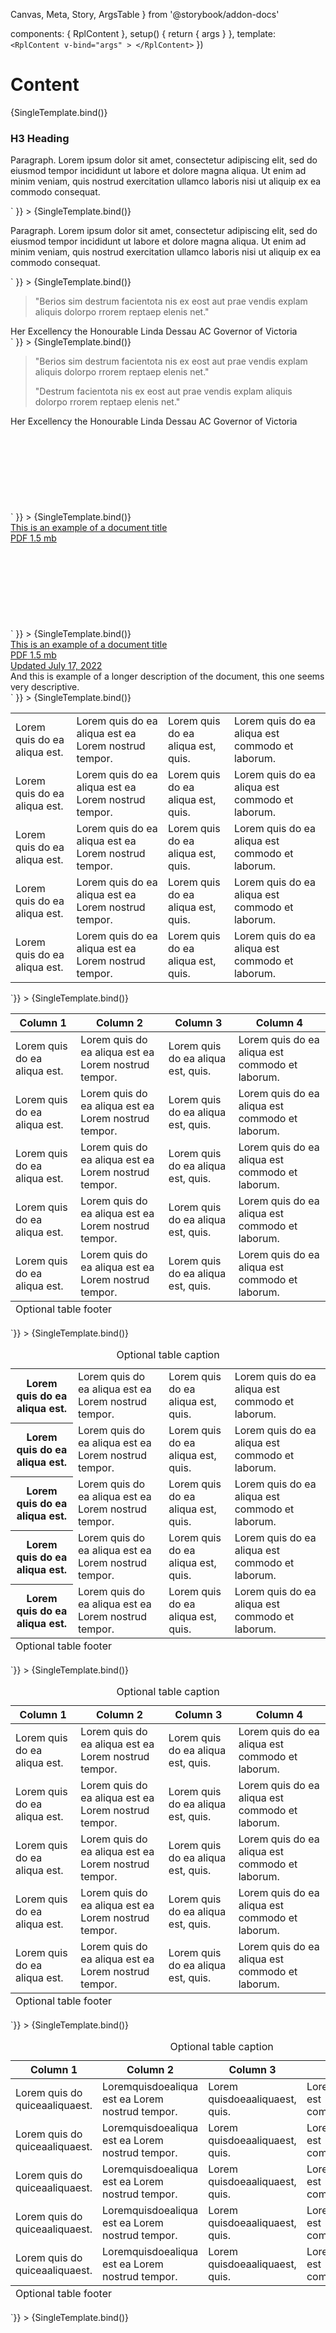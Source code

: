   Canvas,
  Meta,
  Story,
  ArgsTable
} from '@storybook/addon-docs'

  components: { RplContent },
  setup() {
    return { args }
  },
  template: `<RplContent v-bind="args" >
  </RplContent>`
})

<Meta title='WIP/Components/Content' component={RplContent} />

# Content

<ArgsTable of={RplContent} />

<Canvas>
  <Story
    name='All content'
    play={a11yStoryCheck}
    args={{
      html: testcontent
    }}
  >
    {SingleTemplate.bind()}
  </Story>
  <Story
    name='Callout'
    play={a11yStoryCheck}
    args={{
      html: `
    <div class="rpl-callout">
      <h3>H3 Heading</h3>
      <p>
        Paragraph. Lorem ipsum dolor sit amet, consectetur adipiscing elit, sed
        do eiusmod tempor incididunt ut labore et dolore magna aliqua. Ut enim
        ad minim veniam, quis nostrud exercitation ullamco laboris nisi ut
        aliquip ex ea commodo consequat.
      </p>
    </div>
  `
    }}
  >
    {SingleTemplate.bind()}
  </Story>
  <Story
    name='Callout - Neutral'
    play={a11yStoryCheck}
    args={{html: `
    <div class="rpl-callout rpl-callout--neutral">
      <p>
        Paragraph. Lorem ipsum dolor sit amet, consectetur adipiscing elit, sed
        do eiusmod tempor incididunt ut labore et dolore magna aliqua. Ut enim
        ad minim veniam, quis nostrud exercitation ullamco laboris nisi ut
        aliquip ex ea commodo consequat.
      </p>
    </div>
  `
    }}
  >
    {SingleTemplate.bind()}
  </Story>
  <Story
    name='Blockquote'
    play={a11yStoryCheck}
    args={{
      html: `
      <figure class="rpl-blockquote">
        <blockquote class="rpl-blockquote__quote">
          <p class="rpl-type-p-large-fixed">
            "Berios sim destrum facientota nis ex eost aut prae vendis explam aliquis dolorpo rrorem reptaep elenis net."
          </p>
        </blockquote>
        <figcaption class="rpl-blockquote__author rpl-type-label-small">
          <span class="rpl-blockquote__author-name">Her Excellency the Honourable Linda Dessau AC</span>
          <span class="rpl-blockquote__author-title">Governor of Victoria</span>
        </figcaption>
      </figure>
  `
    }}
  >
    {SingleTemplate.bind()}
  </Story>
  <Story
    name='Blockquote - Multiline'
    play={a11yStoryCheck}
    args={{
      html: `
      <figure class="rpl-blockquote">
        <blockquote class="rpl-blockquote__quote">
          <p class="rpl-type-p-large-fixed">
            "Berios sim destrum facientota nis ex eost aut prae vendis explam aliquis dolorpo rrorem reptaep elenis net."
          </p>
          <p class="rpl-type-p-large-fixed">
            "Destrum facientota nis ex eost aut prae vendis explam aliquis dolorpo rrorem reptaep elenis net."
          </p>
        </blockquote>
        <figcaption class="rpl-blockquote__author rpl-type-label-small">
          <span class="rpl-blockquote__author-name">Her Excellency the Honourable Linda Dessau AC</span>
          <span class="rpl-blockquote__author-title">Governor of Victoria</span>
        </figcaption>
      </figure>
  `
    }}
  >
    {SingleTemplate.bind()}
  </Story>
  <Story
    name='File'
    play={a11yStoryCheck}
    args={{
      html: `
      <figure class="rpl-document">
        <a
         tabindex="-1"
         class="rpl-document__link"
         aria-label="Example file File type: PDF. Size: 1.5 mb."
         href="http://vic.gov.au/"
         target="_blank">
          <span class="rpl-document__icon rpl-icon rpl-icon--size-l rpl-icon--colour-default rpl-icon--icon-document-lined">
            <svg role="presentation"><use xlink:href="#icon-document-lined"></use></svg>
          </span>
          <div class="rpl-document__info">
            <span class="rpl-document__name rpl-type-p rpl-type-weight-bold rpl-u-focusable-line" tabindex="0">This is an example of a document title</span>
            <div class="rpl-document__meta rpl-type-label-small">
              <span class="rpl-file__type">PDF</span>
              <span class="rpl-file__size">1.5 mb</span>
            </div>
          </div>
        </a>
      </figure>
  `
    }}
  >
    {SingleTemplate.bind()}
  </Story>
  <Story
    name='File - All props'
    play={a11yStoryCheck}
    args={{
      html: `
      <figure class="rpl-document">
        <a
         tabindex="-1"
         class="rpl-document__link"
         aria-label="Example file File type: PDF. Size: 1.5 mb."
         href="http://vic.gov.au/"
         target="_blank">
          <span class="rpl-document__icon rpl-icon rpl-icon--size-l rpl-icon--colour-default rpl-icon--icon-document-lined">
            <svg role="presentation"><use xlink:href="#icon-document-lined"></use></svg>
          </span>
          <div class="rpl-document__info">
            <span class="rpl-document__name rpl-type-p rpl-type-weight-bold rpl-u-focusable-inline" tabindex="0">This is an example of a document title</span>
            <div class="rpl-document__meta rpl-type-label-small">
              <span class="rpl-file__type">PDF</span>
              <span class="rpl-file__size">1.5 mb</span>
              <div class="rpl-file__updated">Updated July 17, 2022</div>
            </div>
          </div>
        </a>
        <figcaption v-if="caption" class="rpl-document__caption rpl-type-p-small">
          And this is example of a longer description of the document, this one seems very descriptive.
        </figcaption>
      </figure>
  `
    }}
  >
    {SingleTemplate.bind()}
  </Story>
  <Story
    name='Table'
    play={a11yStoryCheck}
    args={{html: `
     <div class="rpl-table">
      <div class="rpl-table__scroll-container" tabindex="0">
        <table>
          <tbody>
            <tr>
              <td>Lorem quis do ea aliqua est.</td>
              <td>Lorem quis do ea aliqua est ea Lorem nostrud tempor.</td>
              <td>Lorem quis do ea aliqua est, quis.</td>
              <td>Lorem quis do ea aliqua est commodo et laborum.</td>
            </tr>
            <tr>
              <td>Lorem quis do ea aliqua est.</td>
              <td>Lorem quis do ea aliqua est ea Lorem nostrud tempor.</td>
              <td>Lorem quis do ea aliqua est, quis.</td>
              <td>Lorem quis do ea aliqua est commodo et laborum.</td>
            </tr>
            <tr>
              <td>Lorem quis do ea aliqua est.</td>
              <td>Lorem quis do ea aliqua est ea Lorem nostrud tempor.</td>
              <td>Lorem quis do ea aliqua est, quis.</td>
              <td>Lorem quis do ea aliqua est commodo et laborum.</td>
            </tr>
            <tr>
              <td>Lorem quis do ea aliqua est.</td>
              <td>Lorem quis do ea aliqua est ea Lorem nostrud tempor.</td>
              <td>Lorem quis do ea aliqua est, quis.</td>
              <td>Lorem quis do ea aliqua est commodo et laborum.</td>
            </tr>
            <tr>
              <td>Lorem quis do ea aliqua est.</td>
              <td>Lorem quis do ea aliqua est ea Lorem nostrud tempor.</td>
              <td>Lorem quis do ea aliqua est, quis.</td>
              <td>Lorem quis do ea aliqua est commodo et laborum.</td>
            </tr>
          </tbody>
        </table>
      </div>
    </div>
  `}}
  >
    {SingleTemplate.bind()}
  </Story>
  <Story
    name='Table - Header'
    play={a11yStoryCheck}
    args={{html: `
     <div class="rpl-table">
      <div class="rpl-table__scroll-container" tabindex="0">
        <table>
          <thead>
            <tr>
              <th>Column 1</th>
              <th>Column 2</th>
              <th>Column 3</th>
              <th>Column 4</th>
            </tr>
          </thead>
          <tbody>
            <tr>
              <td>Lorem quis do ea aliqua est.</td>
              <td>Lorem quis do ea aliqua est ea Lorem nostrud tempor.</td>
              <td>Lorem quis do ea aliqua est, quis.</td>
              <td>Lorem quis do ea aliqua est commodo et laborum.</td>
            </tr>
            <tr>
              <td>Lorem quis do ea aliqua est.</td>
              <td>Lorem quis do ea aliqua est ea Lorem nostrud tempor.</td>
              <td>Lorem quis do ea aliqua est, quis.</td>
              <td>Lorem quis do ea aliqua est commodo et laborum.</td>
            </tr>
            <tr>
              <td>Lorem quis do ea aliqua est.</td>
              <td>Lorem quis do ea aliqua est ea Lorem nostrud tempor.</td>
              <td>Lorem quis do ea aliqua est, quis.</td>
              <td>Lorem quis do ea aliqua est commodo et laborum.</td>
            </tr>
            <tr>
              <td>Lorem quis do ea aliqua est.</td>
              <td>Lorem quis do ea aliqua est ea Lorem nostrud tempor.</td>
              <td>Lorem quis do ea aliqua est, quis.</td>
              <td>Lorem quis do ea aliqua est commodo et laborum.</td>
            </tr>
            <tr>
              <td>Lorem quis do ea aliqua est.</td>
              <td>Lorem quis do ea aliqua est ea Lorem nostrud tempor.</td>
              <td>Lorem quis do ea aliqua est, quis.</td>
              <td>Lorem quis do ea aliqua est commodo et laborum.</td>
            </tr>
          </tbody>
          <tfoot>
            <tr>
              <td colspan="4">Optional table footer</td>
            </tr>
          </tfoot>
        </table>
      </div>
    </div>
  `}}
  >
    {SingleTemplate.bind()}
  </Story>
  <Story
    name='Table - Caption'
    play={a11yStoryCheck}
    args={{html: `
     <div class="rpl-table">
      <div class="rpl-table__scroll-container" tabindex="0">
        <table>
          <caption>Optional table caption</caption>
          <tbody>
            <tr>
              <th>Lorem quis do ea aliqua est.</th>
              <td>Lorem quis do ea aliqua est ea Lorem nostrud tempor.</td>
              <td>Lorem quis do ea aliqua est, quis.</td>
              <td>Lorem quis do ea aliqua est commodo et laborum.</td>
            </tr>
            <tr>
              <th>Lorem quis do ea aliqua est.</th>
              <td>Lorem quis do ea aliqua est ea Lorem nostrud tempor.</td>
              <td>Lorem quis do ea aliqua est, quis.</td>
              <td>Lorem quis do ea aliqua est commodo et laborum.</td>
            </tr>
            <tr>
              <th>Lorem quis do ea aliqua est.</th>
              <td>Lorem quis do ea aliqua est ea Lorem nostrud tempor.</td>
              <td>Lorem quis do ea aliqua est, quis.</td>
              <td>Lorem quis do ea aliqua est commodo et laborum.</td>
            </tr>
            <tr>
              <th>Lorem quis do ea aliqua est.</th>
              <td>Lorem quis do ea aliqua est ea Lorem nostrud tempor.</td>
              <td>Lorem quis do ea aliqua est, quis.</td>
              <td>Lorem quis do ea aliqua est commodo et laborum.</td>
            </tr>
            <tr>
              <th>Lorem quis do ea aliqua est.</th>
              <td>Lorem quis do ea aliqua est ea Lorem nostrud tempor.</td>
              <td>Lorem quis do ea aliqua est, quis.</td>
              <td>Lorem quis do ea aliqua est commodo et laborum.</td>
            </tr>
          </tbody>
          <tfoot>
            <tr>
              <td colspan="4">Optional table footer</td>
            </tr>
          </tfoot>
        </table>
      </div>
    </div>
  `}}
  >
    {SingleTemplate.bind()}
  </Story>
  <Story
    name='Table - Header & Caption'
    play={a11yStoryCheck}
    args={{html: `
     <div class="rpl-table">
        <div class="rpl-table__scroll-container" tabindex="0">
          <table>
            <caption>Optional table caption</caption>
            <thead>
              <tr>
                <th>Column 1</th>
                <th>Column 2</th>
                <th>Column 3</th>
                <th>Column 4</th>
              </tr>
            </thead>
            <tbody>
              <tr>
                <td>Lorem quis do ea aliqua est.</td>
                <td>Lorem quis do ea aliqua est ea Lorem nostrud tempor.</td>
                <td>Lorem quis do ea aliqua est, quis.</td>
                <td>Lorem quis do ea aliqua est commodo et laborum.</td>
              </tr>
              <tr>
                <td>Lorem quis do ea aliqua est.</td>
                <td>Lorem quis do ea aliqua est ea Lorem nostrud tempor.</td>
                <td>Lorem quis do ea aliqua est, quis.</td>
                <td>Lorem quis do ea aliqua est commodo et laborum.</td>
              </tr>
              <tr>
                <td>Lorem quis do ea aliqua est.</td>
                <td>Lorem quis do ea aliqua est ea Lorem nostrud tempor.</td>
                <td>Lorem quis do ea aliqua est, quis.</td>
                <td>Lorem quis do ea aliqua est commodo et laborum.</td>
              </tr>
              <tr>
                <td>Lorem quis do ea aliqua est.</td>
                <td>Lorem quis do ea aliqua est ea Lorem nostrud tempor.</td>
                <td>Lorem quis do ea aliqua est, quis.</td>
                <td>Lorem quis do ea aliqua est commodo et laborum.</td>
              </tr>
              <tr>
                <td>Lorem quis do ea aliqua est.</td>
                <td>Lorem quis do ea aliqua est ea Lorem nostrud tempor.</td>
                <td>Lorem quis do ea aliqua est, quis.</td>
                <td>Lorem quis do ea aliqua est commodo et laborum.</td>
              </tr>
            </tbody>
            <tfoot>
              <tr>
                <td colspan="4">Optional table footer</td>
              </tr>
            </tfoot>
          </table>
        </div>
    </div>
  `}}
  >
    {SingleTemplate.bind()}
  </Story>
  <Story
    name='Table - Scrollable'
    play={a11yStoryCheck}
    args={{html: `
     <div class="rpl-table">
      <div class="rpl-table__scroll-container" tabindex="0">
        <table>
          <caption>Optional table caption</caption>
          <thead>
            <tr>
              <th>Column 1</th>
              <th>Column 2</th>
              <th>Column 3</th>
              <th>Column 4</th>
            </tr>
          </thead>
          <tbody>
            <tr>
              <td>Lorem quis do quiceaaliquaest.</td>
              <td>Loremquisdoealiqua est ea Lorem nostrud tempor.</td>
              <td>Lorem quisdoeaaliquaest, quis.</td>
              <td>Lorem quis do ea aliqua est commodoetlaborumetata.</td>
            </tr>
            <tr>
              <td>Lorem quis do quiceaaliquaest.</td>
              <td>Loremquisdoealiqua est ea Lorem nostrud tempor.</td>
              <td>Lorem quisdoeaaliquaest, quis.</td>
              <td>Lorem quis do ea aliqua est commodoetlaborumetata.</td>
            </tr>
            <tr>
              <td>Lorem quis do quiceaaliquaest.</td>
              <td>Loremquisdoealiqua est ea Lorem nostrud tempor.</td>
              <td>Lorem quisdoeaaliquaest, quis.</td>
              <td>Lorem quis do ea aliqua est commodoetlaborumetata.</td>
            </tr>
            <tr>
              <td>Lorem quis do quiceaaliquaest.</td>
              <td>Loremquisdoealiqua est ea Lorem nostrud tempor.</td>
              <td>Lorem quisdoeaaliquaest, quis.</td>
              <td>Lorem quis do ea aliqua est commodoetlaborumetata.</td>
            </tr>
            <tr>
              <td>Lorem quis do quiceaaliquaest.</td>
              <td>Loremquisdoealiqua est ea Lorem nostrud tempor.</td>
              <td>Lorem quisdoeaaliquaest, quis.</td>
              <td>Lorem quis do ea aliqua est commodoetlaborumetata.</td>
            </tr>
          </tbody>
          <tfoot>
            <tr>
              <td colspan="4">Optional table footer</td>
            </tr>
          </tfoot>
        </table>
      </div>
    </div>
  `}}
  >
    {SingleTemplate.bind()}
  </Story>
</Canvas>

